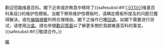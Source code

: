 {{{icon|[[File:Information.svg|25px|link=]] }}}歡迎蒞臨维基百科。閣下近來或許無意中移除了{{<includeonly>safesubst:</includeonly>#if:{{{1|}}}|[[:{{{1}}}]]|维基百科条目}}的维护性模板。当閣下移除维护性模板时，请确定模板所提及的问题已獲得解決，或在[[Help:编辑摘要|编辑摘要]]列明合理理由。閣下之操作已獲[[Wikipedia:回退|回退]]。如閣下需要进行测试，请使用[[Wikipedia:沙盒|沙盒]]。請也參閱[[Wikipedia:歡迎，新來者|歡迎頁面]]以了解更多關於貢獻維基百科的事宜。{{<includeonly>safesubst:</includeonly>#if:{{{2|}}}|{{{2}}}|敬請合作。}}<!-- Template:uw-tdel1 --><noinclude>
{{Templatesnotice|series = uw-tdel|max = 4}}
[[Category:用戶警告模板|維]]
</noinclude>